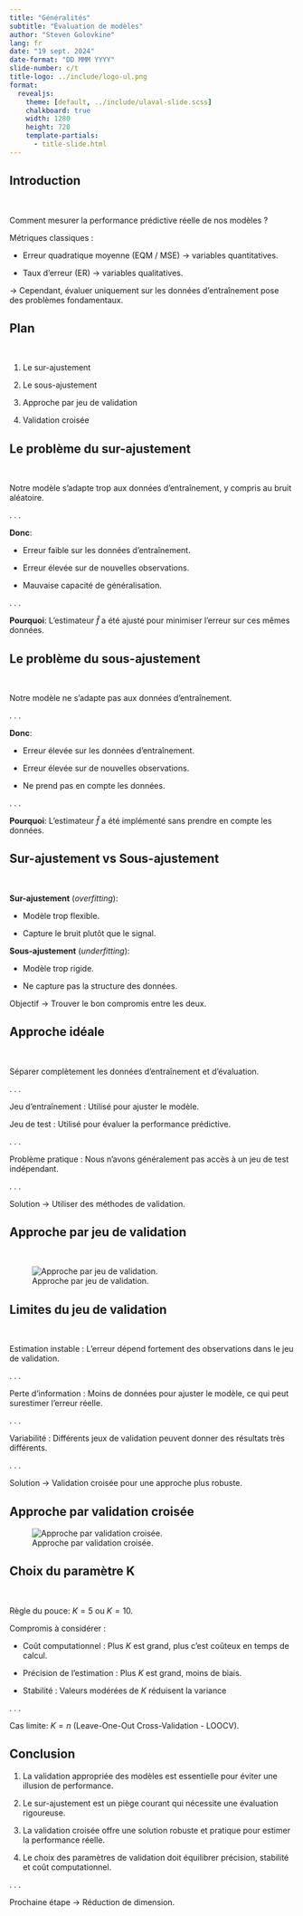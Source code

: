 ```yaml
--- 
title: "Généralités"
subtitle: "Évaluation de modèles"
author: "Steven Golovkine"
lang: fr
date: "19 sept. 2024"
date-format: "DD MMM YYYY"
slide-number: c/t
title-logo: ../include/logo-ul.png
format:
  revealjs:
    theme: [default, ../include/ulaval-slide.scss]
    chalkboard: true
    width: 1280
    height: 720
    template-partials:
      - title-slide.html
--- 
```



## Introduction

<br>

Comment mesurer la performance prédictive réelle de nos modèles ?

Métriques classiques :

* Erreur quadratique moyenne (EQM / MSE) → variables quantitatives.

* Taux d'erreur (ER) → variables qualitatives.


→ Cependant, évaluer uniquement sur les données d'entraînement pose des problèmes fondamentaux.


## Plan

<br>

1. Le sur-ajustement

2. Le sous-ajustement

3. Approche par jeu de validation

4. Validation croisée 


## Le problème du sur-ajustement

<br>

Notre modèle s'adapte trop aux données d'entraînement, y compris au bruit aléatoire.

. . .

**Donc**:

- Erreur faible sur les données d'entraînement.

- Erreur élevée sur de nouvelles observations.

- Mauvaise capacité de généralisation.

. . .

**Pourquoi**: L'estimateur $\hat{f}$ a été ajusté pour minimiser l'erreur sur ces mêmes données.

## Le problème du sous-ajustement


<br>

Notre modèle ne s'adapte pas aux données d'entraînement.

. . .

**Donc**:

- Erreur élevée sur les données d'entraînement.

- Erreur élevée sur de nouvelles observations.

- Ne prend pas en compte les données.

. . .

**Pourquoi**: L'estimateur $\hat{f}$ a été implémenté sans prendre en compte les données.


## Sur-ajustement vs Sous-ajustement

<br>

**Sur-ajustement** (*overfitting*):

- Modèle trop flexible.

- Capture le bruit plutôt que le signal.

**Sous-ajustement** (*underfitting*):

- Modèle trop rigide.

- Ne capture pas la structure des données.

Objectif → Trouver le bon compromis entre les deux.


## Approche idéale

<br>

Séparer complètement les données d'entraînement et d'évaluation.

. . .

Jeu d'entraînement : Utilisé pour ajuster le modèle.

Jeu de test : Utilisé pour évaluer la performance prédictive.

. . .

Problème pratique : Nous n'avons généralement pas accès à un jeu de test indépendant.

. . .

Solution → Utiliser des méthodes de validation.

## Approche par jeu de validation

<br>

![Approche par jeu de validation.](./img/validation-set.png)

## Limites du jeu de validation

<br>

Estimation instable : L'erreur dépend fortement des observations dans le jeu de validation.

. . .

Perte d'information : Moins de données pour ajuster le modèle, ce qui peut surestimer l'erreur réelle.

. . .

Variabilité : Différents jeux de validation peuvent donner des résultats très différents.

. . .

Solution → Validation croisée pour une approche plus robuste.

## Approche par validation croisée

![Approche par validation croisée.](./img/cross-validation.png)

## Choix du paramètre K

<br>

Règle du pouce: $K = 5$ ou $K = 10$.

Compromis à considérer :

- Coût computationnel : Plus $K$ est grand, plus c'est coûteux en temps de calcul.

- Précision de l'estimation : Plus $K$ est grand, moins de biais.

- Stabilité : Valeurs modérées de $K$ réduisent la variance

. . .

Cas limite: $K = n$ (Leave-One-Out Cross-Validation - LOOCV).

## Conclusion

::: {.incremental}
1. La validation appropriée des modèles est essentielle pour éviter une illusion de performance.

2. Le sur-ajustement est un piège courant qui nécessite une évaluation rigoureuse.

3. La validation croisée offre une solution robuste et pratique pour estimer la performance réelle.

4. Le choix des paramètres de validation doit équilibrer précision, stabilité et coût computationnel.

:::

. . .

Prochaine étape → Réduction de dimension.